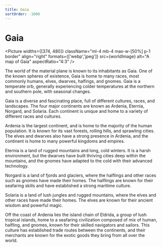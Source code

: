```yaml
---
title: Gaia
sortOrder: -1000
---
```



# Gaia

<Picture widths={[374, 480]} className="ml-4 mb-4 max-w-[50%] p-1 border" align="right" formats={['webp','jpeg']}
	src={worldImage} alt="A map of Gaia" aspectRatio="4:3" />

The world of the material plane is known to its inhabitants as Gaia. One of the known spheres of existence, Gaia is home to many races, most commonly humans, elves, dwarves, halfings, and gnomes. Gaia is a temperate orb, generally experiencing colder temperatures at the northern and southern pole, with seasonal changes.

Gaia is a diverse and fascinating place, full of different cultures, races, and landscapes. The four major continents are known as Ardenia, Eternia, Norgard, and Solaria. Each continent is unique and home to a variety of different races and cultures.

Ardenia is the largest continent, and is home to the majority of the human population. It is known for its vast forests, rolling hills, and sprawling cities. The elves and dwarves also have a strong presence in Ardenia, and the continent is home to many powerful kingdoms and empires.

Eternia is a land of rugged mountains and long, cold winters. It is a harsh environment, but the dwarves have built thriving cities deep within the mountains, and the gnomes have adapted to the cold with their advanced technology.

Norgard is a land of fjords and glaciers, where the halflings and other races such as gnomes have made their homes. The halflings are known for their seafaring skills and have established a strong maritime culture.

Solaria is a land of lush jungles and rugged mountains, where the elves and other races have made their homes. The elves are known for their ancient wisdom and powerful magic.

Off the coast of Ardenia lies the island chain of Eldrida, a group of lush tropical islands, home to a seafaring civilization composed of mix of human, halfling, and gnomes, known for their skilled navigators and sailors. This culture has established trade routes between the continents, and their merchants are known for the exotic goods they bring from all over the world.
